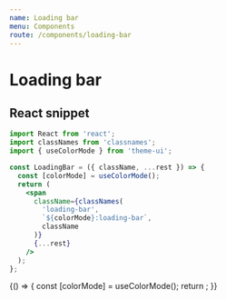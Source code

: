 ```yaml
---
name: Loading bar
menu: Components
route: /components/loading-bar
---
```


# Loading bar


## React snippet

```jsx
import React from 'react';
import classNames from 'classnames';
import { useColorMode } from 'theme-ui';

const LoadingBar = ({ className, ...rest }) => {
  const [colorMode] = useColorMode();
  return (
    <span
      className={classNames(
        'loading-bar',
        `${colorMode}:loading-bar`,
        className
      )}
      {...rest}
    />
  );
};
```

<Playground>
  {() => {
    const [colorMode] = useColorMode();
    return <LoadingBar />;
  }}
</Playground>
